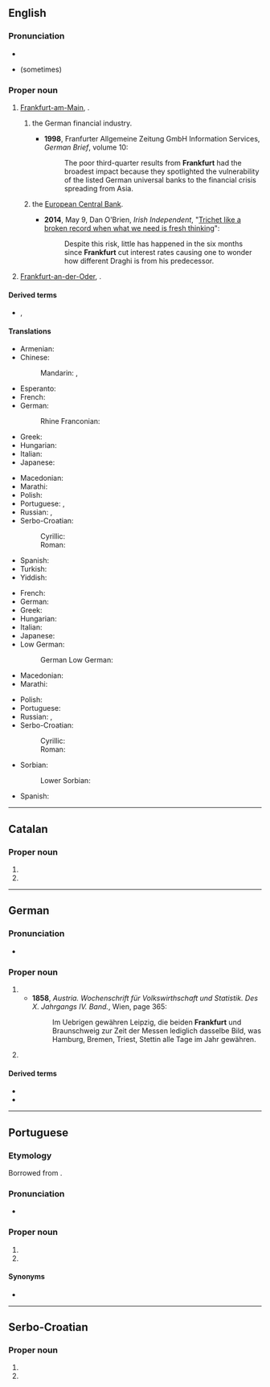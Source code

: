 {{also|frankfurt}}
==English==
{{wikipedia}}

===Pronunciation===
* {{IPA|en|/ˈfɹæŋkfə(ɹ)t/}}
* {{homophones|en|Frankfort}} (sometimes)
{{rfap|en}}

===Proper noun===
{{en-proper noun}}

# [[Frankfurt-am-Main]], {{place|en|a=a|large city|s/Hesse|in central|c/Germany}}.
## {{lb|en|by extension}} the German financial industry.
##* '''1998''', Franfurter Allgemeine Zeitung GmbH Information Services, ''German Brief'', volume 10:
##*: The poor third-quarter results from '''Frankfurt''' had the broadest impact because they spotlighted the vulnerability of the listed German universal banks to the financial crisis spreading from Asia.
## {{lb|en|by extension}} the [[w:European Central Bank|European Central Bank]].
##* '''2014''', May 9, Dan O'Brien, ''Irish Independent'', "[http://www.independent.ie/opinion/analysis/trichet-like-a-broken-record-when-what-we-need-is-fresh-thinking-30258327.html Trichet like a broken record when what we need is fresh thinking]":
##*: Despite this risk, little has happened in the six months since '''Frankfurt''' cut interest rates causing one to wonder how different Draghi is from his predecessor.
# [[Frankfurt-an-der-Oder]], {{place|en|a=a|sizable town|s/Brandenburg|in eastern|c/Germany}}.

====Derived terms====
* {{l|en|frankfurter}}, {{l|en|frank}}

====Translations====
{{trans-top|Frankfurt-am-Main}}
* Armenian: {{t|hy|Ֆրանկֆուրտ}}
* Chinese:
*: Mandarin: {{t+|cmn|法蘭克福}}, {{t+|cmn|法兰克福|tr=Fǎlánkèfú}}
* Esperanto: {{t|eo|Frankfurto}}
* French: {{t+|fr|Francfort}}
* German: {{t+|de|Frankfurt am Main}}
*: Rhine Franconian: {{t|gmw-rfr|Frangford am Maa}} {{qualifier|Palatine}}
* Greek: {{t|el|Φραγκφούρτη|f}}
* Hungarian: {{t+|hu|Frankfurt}}
* Italian: {{t+|it|Francoforte|f}}
* Japanese: {{t|ja|フランクフルト|tr=Furankufuruto}}
{{trans-mid}}
* Macedonian: {{t|mk|Франкфурт|m}}
* Marathi: {{t|mr|फ्रांक्फुर्ट|n}}
* Polish: {{t+|pl|Frankfurt|m}}
* Portuguese: {{t|pt|Francoforte}}, {{t|pt|Frankfurt}}
* Russian: {{t+|ru|Фра́нкфурт|m}}, {{t+|ru|Фра́нкфурт-на-Ма́йне|m}}
* Serbo-Croatian:
*: Cyrillic: {{t|sh|Франкфурт|m}}
*: Roman: {{t|sh|Frankfurt|m}}
* Spanish: {{t|es|Francfort|m}}
* Turkish: {{t|tr|Frankfurt}}
* Yiddish: {{t|yi|פֿראַנקפֿורט}}
{{trans-bottom}}

{{trans-top|Frankfurt-an-der-Oder}}
* French: {{t+|fr|Francfort}}
* German: {{t+|de|Frankfurt an der Oder}}
* Greek: {{t|el|Φραγκφούρτη|f}}
* Hungarian: {{t+|hu|Frankfurt}}
* Italian: {{t+|it|Francoforte|f}}
* Japanese: {{t|ja|フランクフルト|tr=Furankufuruto}}
* Low German:
*: German Low German: {{t|nds-de|Frankfort an de Oder|f}}
* Macedonian: {{t|mk|Франкфурт|m}}
* Marathi: {{t|mr|फ्रांक्फुर्ट|n}}
{{trans-mid}}
* Polish: {{t+|pl|Frankfurt|m}}
* Portuguese: {{t|pt|Frankfurt|f}}
* Russian: {{t+|ru|Фра́нкфурт|m}}, {{t+|ru|Фра́нкфурт-на-О́дере|m|tr=Fránkfurt-na-Ódɛre}}
* Serbo-Croatian:
*: Cyrillic: {{t|sh|Франкфурт|m}}
*: Roman: {{t|sh|Frankfurt|m}}
* Sorbian:
*: Lower Sorbian: {{t|dsb|Frankobrod|m}}
* Spanish: {{t|es|Francfort|m}}
{{trans-bottom}}

----

==Catalan==

===Proper noun===
{{ca-proper noun|m}}

# {{place|ca|large city|s/Hesse|in central|c/Germany|t1=Frankfurt|t2=Frankfurt-am-Main}}
# {{place|ca|sizable town|s/Brandenburg|in eastern|c/Germany|t1=Frankfurt|t2=Frankfurt-an-der-Oder}}

----

==German==

===Pronunciation===
* {{audio|de|De-Frankfurt.OGG|audio}}

===Proper noun===
{{head|de|proper noun|g=n|genitive|Frankfurts|plural|Frankfurt}}

# {{place|de|large city|s/Hesse|in central|c/Germany|t1=Frankfurt|t2=Frankfurt-am-Main}}
#* '''1858''', ''Austria. Wochenschrift für Volkswirthschaft und Statistik. Des X. Jahrgangs IV. Band.'', Wien, page 365:
#*: Im Uebrigen gewähren Leipzig, die beiden '''Frankfurt''' und Braunschweig zur Zeit der Messen lediglich dasselbe Bild, was Hamburg, Bremen, Triest, Stettin alle Tage im Jahr gewähren.
# {{place|de|sizable town|s/Brandenburg|in eastern|c/Germany|t1=Frankfurt|t2=Frankfurt-an-der-Oder}}

====Derived terms====
* {{l|de|Frankfurt am Main}}
* {{l|de|Frankfurt an der Oder}}

----

==Portuguese==

===Etymology===
Borrowed from {{bor|pt|de|Frankfurt}}.

===Pronunciation===
* {{a|Brazil}} {{IPA|pt|/ˌfɾɐ̃k.ˈfuʁt͡ʃ/|/ˈfɾɐ̃k.fuʁt͡ʃ/}}

===Proper noun===
{{pt-proper noun|f}}

# {{place|pt|large city|s/Hesse|in central|c/Germany|t1=Frankfurt|t2=Frankfurt-am-Main}}
# {{place|pt|sizable town|s/Brandenburg|in eastern|c/Germany|t1=Frankfurt|t2=Frankfurt-an-der-Oder}}

====Synonyms====
* {{l|pt|Francoforte}}

----

==Serbo-Croatian==
{{wikipedia|lang=sh}}

===Proper noun===
{{sh-proper noun|g=m}}

# {{place|sh|large city|s/Hesse|in central|c/Germany|t1=Frankfurt|t2=Frankfurt-am-Main}}
# {{place|sh|sizable town|s/Brandenburg|in eastern|c/Germany|t1=Frankfurt|t2=Frankfurt-an-der-Oder}}